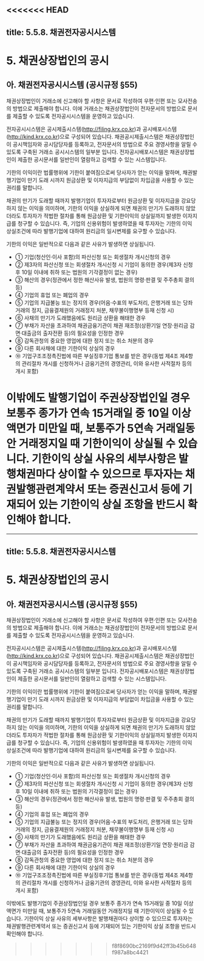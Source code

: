 <<<<<<< HEAD
---
title: 5.5.8. 채권전자공시시스템
---
# 5. 채권상장법인의 공시

## 아. 채권전자공시시스템 (공시규정 §55)

채권상장법인이 거래소에 신고해야 할 사항은 문서로 작성하여 우편·인편 또는 모사전송의 방법으로 제출해야 합니다. 이에 거래소는 채권상장법인이 전자문서의 방법으로 문서를 제출<GTooltipIcon desc="유가증권시장 공시규정 제3편(제61조 ~ 제77조) 참조" severity="info" icon="pi pi-exclamation-circle"/>할 수 있도록 전자공시시스템을 운영하고 있습니다. 

전자공시시스템은 공시제출시스템(http://filing.krx.co.kr)과 공시배포시스템(http://kind.krx.co.kr)으로 구성되어 있습니다. 채권공시제출시스템은 채권상장법인이 공시책임자와 공시담당자를 등록하고, 전자문서의 방법으로 주요 경영사항을 알릴 수 있도록 구축된 거래소 공시시스템의 일부분 입니다. 전자공시배포시스템은 채권상장법인이 제출한 공시문서를 일반인이 열람하고 검색할 수 있는 시스템입니다.

<Accordion>
<AccordionTab header="[참 고] 기한의 이익 상실" >

기한의 이익이란 법률행위에 기한이 붙여짐으로써 당사자가 얻는 이익을 말하며, 채권발행기업이 만기 도래 시까지 원금상환 및 이자지급의 부담없이 차입금을 사용할 수 있는 권리를 말합니다. 

채권의 만기가 도래할 때까지 발행기업이 투자자로부터 원금상환 및 이자지급을 강요당하지 않는 이익을 의미하며, 기한의 이익을 상실하게 되면 채권의 만기가 도래하지 않았더라도 투자자가 적법한 절차를 통해 원금상환 및 기한이익의 상실일까지 발생한 이자지급를 청구할 수 있습니다. 즉, 기업의 신용위험이 발생하였을 때 투자자는 기한의 이익 상실조건에 따라 발행기업에 대하여 원리금의 일시변제를 요구할 수 있습니다. 

기한의 이익은 일반적으로 다음과 같은 사유가 발생하면 상실됩니다.
* ① 기업(청산인·이사 포함)의 파산신청 또는 회생절차 개시신청의 경우
* ② 제3자의 파산신청 또는 회생절차 개시신청 시 기업이 동의한 경우(제3자 신청 후 10일 이내에 취하 또는 법원의 기각결정이 없는 경우)
* ③ 해산의 경우(정관에서 정한 해산사유 발생, 법원의 명령·판결 및 주주총회 결의 등)
* ④ 기업의 휴업 또는 폐업의 경우
* ⑤ 기업의 지급불능 또는 정지의 경우(어음·수표의 부도처리, 은행거래 또는 당좌거래의 정지, 금융결제원의 거래정지 처분, 채무불이행명부 등재 신청 시)
* ⑥ 사채의 만기가 도래했음에도 원리금 상환을 해태한 경우
* ⑦ 부채가 자산을 초과하여 채권금융기관이 채권 재조정(상환기일 연장·원리금 감면·대출금의 출자전환 등)의 필요성을 인정한 경우
* ⑧ 감독관청의 중요한 영업에 대한 정지 또는 취소 처분의 경우
* ⑨ 다른 회사채에 대한 기한이익 상실의 경우
* ⑩ 기업구조조정촉진법에 따른 부실징후기업 통보를 받은 경우(동법 제4조 제4항의 관리절차 개시를 신청하거나 금융기관의 경영관리, 이와 유사한 사적절차<GTooltipIcon desc="자율협약에 따른 채권금융기관들의 공동관리가 기한의 이익 상실 사유애 해당하는지에 대해 판례(서울고등법원 2013. 12. 5. 선고 2013나2007 163 판결)는 사건을 구체적으로 파악한 결과 자율협약은 기업구조조정 촉진법상 관리절차에 준하는 사적 절차에 해당한다고 볼 수 없다고 하여 기한의 이익 상실에 해당하지 않는다고 함" severity="info"/> 등의 개시 포함)

이밖에도 발행기업이 주권상장법인일 경우 보통주 종가가 연속 15거래일 중 10일 이상 액면가 미만일 때, 보통주가 5연속 거래일동안 거래정지일 때 기한이익이 상실될 수 있습니다. 기한이익 상실 사유의 세부사항은 발행채권마다 상이할 수 있으므로 투자자는 채권발행관련계약서 또는 증권신고서 등에 기재되어 있는 기한이익 상실 조항을 반드시 확인해야 합니다. 
</AccordionTab>
</Accordion>
=======
---
title: 5.5.8. 채권전자공시시스템
---
# 5. 채권상장법인의 공시

## 아. 채권전자공시시스템 (공시규정 §55)

채권상장법인이 거래소에 신고해야 할 사항은 문서로 작성하여 우편·인편 또는 모사전송의 방법으로 제출해야 합니다. 이에 거래소는 채권상장법인이 전자문서의 방법으로 문서를 제출<GTooltipIcon desc="유가증권시장 공시규정 제3편(제61조 ~ 제77조) 참조" severity="info" icon="pi pi-exclamation-circle"/>할 수 있도록 전자공시시스템을 운영하고 있습니다. 

전자공시시스템은 공시제출시스템(http://filing.krx.co.kr)과 공시배포시스템(http://kind.krx.co.kr)으로 구성되어 있습니다. 채권공시제출시스템은 채권상장법인이 공시책임자와 공시담당자를 등록하고, 전자문서의 방법으로 주요 경영사항을 알릴 수 있도록 구축된 거래소 공시시스템의 일부분 입니다. 전자공시배포시스템은 채권상장법인이 제출한 공시문서를 일반인이 열람하고 검색할 수 있는 시스템입니다.

<Accordion>
<AccordionTab header="[참 고] 기한의 이익 상실" >

기한의 이익이란 법률행위에 기한이 붙여짐으로써 당사자가 얻는 이익을 말하며, 채권발행기업이 만기 도래 시까지 원금상환 및 이자지급의 부담없이 차입금을 사용할 수 있는 권리를 말합니다. 

채권의 만기가 도래할 때까지 발행기업이 투자자로부터 원금상환 및 이자지급을 강요당하지 않는 이익을 의미하며, 기한의 이익을 상실하게 되면 채권의 만기가 도래하지 않았더라도 투자자가 적법한 절차를 통해 원금상환 및 기한이익의 상실일까지 발생한 이자지급를 청구할 수 있습니다. 즉, 기업의 신용위험이 발생하였을 때 투자자는 기한의 이익 상실조건에 따라 발행기업에 대하여 원리금의 일시변제를 요구할 수 있습니다. 

기한의 이익은 일반적으로 다음과 같은 사유가 발생하면 상실됩니다.
* ① 기업(청산인·이사 포함)의 파산신청 또는 회생절차 개시신청의 경우
* ② 제3자의 파산신청 또는 회생절차 개시신청 시 기업이 동의한 경우(제3자 신청 후 10일 이내에 취하 또는 법원의 기각결정이 없는 경우)
* ③ 해산의 경우(정관에서 정한 해산사유 발생, 법원의 명령·판결 및 주주총회 결의 등)
* ④ 기업의 휴업 또는 폐업의 경우
* ⑤ 기업의 지급불능 또는 정지의 경우(어음·수표의 부도처리, 은행거래 또는 당좌거래의 정지, 금융결제원의 거래정지 처분, 채무불이행명부 등재 신청 시)
* ⑥ 사채의 만기가 도래했음에도 원리금 상환을 해태한 경우
* ⑦ 부채가 자산을 초과하여 채권금융기관이 채권 재조정(상환기일 연장·원리금 감면·대출금의 출자전환 등)의 필요성을 인정한 경우
* ⑧ 감독관청의 중요한 영업에 대한 정지 또는 취소 처분의 경우
* ⑨ 다른 회사채에 대한 기한이익 상실의 경우
* ⑩ 기업구조조정촉진법에 따른 부실징후기업 통보를 받은 경우(동법 제4조 제4항의 관리절차 개시를 신청하거나 금융기관의 경영관리, 이와 유사한 사적절차<GTooltipIcon desc="자율협약에 따른 채권금융기관들의 공동관리가 기한의 이익 상실 사유애 해당하는지에 대해 판례(서울고등법원 2013. 12. 5. 선고 2013나2007 163 판결)는 사건을 구체적으로 파악한 결과 자율협약은 기업구조조정 촉진법상 관리절차에 준하는 사적 절차에 해당한다고 볼 수 없다고 하여 기한의 이익 상실에 해당하지 않는다고 함" severity="info"/> 등의 개시 포함)

이밖에도 발행기업이 주권상장법인일 경우 보통주 종가가 연속 15거래일 중 10일 이상 액면가 미만일 때, 보통주가 5연속 거래일동안 거래정지일 때 기한이익이 상실될 수 있습니다. 기한이익 상실 사유의 세부사항은 발행채권마다 상이할 수 있으므로 투자자는 채권발행관련계약서 또는 증권신고서 등에 기재되어 있는 기한이익 상실 조항을 반드시 확인해야 합니다. 
</AccordionTab>
</Accordion>
>>>>>>> f8f8690bc2169f9d42ff3b45b648f987a8bc4421
